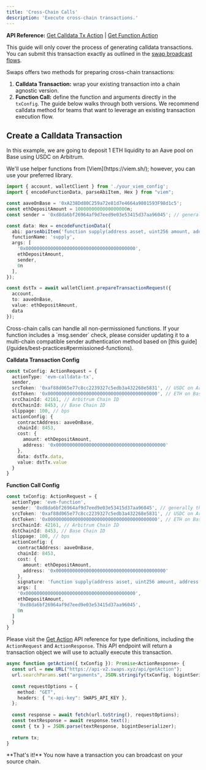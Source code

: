 ```yaml
---
title: 'Cross-Chain Calls'
description: 'Execute cross-chain transactions.'
---
```



**API Reference:** [Get Calldata Tx Action](/api-reference/get-action#calldata-tx) | [Get Function Action](/api-reference/get-action#function-call)

This guide will only cover the process of generating calldata transactions.  You can submit this transaction exactly as outlined in the [swap broadcast flows](/guides/swap#broadcast-on-evm).

Swaps offers two methods for preparing cross-chain transactions:
1. **Calldata Transaction:** wrap your existing transaction into a chain agnostic version.
2. **Function Call:** define the function and arguments directly in the `txConfig`.
The guide below walks through both versions.  We recommend calldata method for teams that want to leverage an existing transaction execution flow.

## Create a Calldata Transaction

In this example, we are going to deposit 1 ETH liquidity to an Aave pool on Base using USDC on Arbitrum.

<Steps>
<Step title="Build your destination transaction (only required for the calldata method).">
We'll use helper functions from [Viem](https://viem.sh/); however, you can use your preferred library.

```typescript
import { account, walletClient } from './your_viem_config';
import { encodeFunctionData, parseAbiItem, Hex } from "viem";

const aaveOnBase = '0xA238Dd80C259a72e81d7e4664a9801593F98d1c5';
const ethDepositAmount = 1000000000000000000n;
const sender = '0xd8da6bf26964af9d7eed9e03e53415d37aa96045'; // generally the user's connected wallet address

const data: Hex = encodeFunctionData({
  abi: parseAbiItem('function supply(address asset, uint256 amount, address onBehalfOf, uint16 referralCode)'),
  functionName: 'supply',
  args: [
    '0x0000000000000000000000000000000000000000',
    ethDepositAmount,
    sender,
    0n
  ],
});

const dstTx = await walletClient.prepareTransactionRequest({
  account,
  to: aaveOnBase,
  value: ethDepositAmount,
  data
});
```
</Step>

<Step title="Configure the transaction request">

<Callout type="warning">
  Cross-chain calls can handle all non-permissioned functions. If your function includes a `msg.sender` check, please consider updating it to a multi-chain compatible sender authentication method based on [this guide](/guides/best-practices#permissioned-functions).
</Callout>

**Calldata Transaction Config**
```typescript
const txConfig: ActionRequest = {
  actionType: 'evm-calldata-tx',
  sender,
  srcToken: '0xaf88d065e77c8cc2239327c5edb3a432268e5831', // USDC on Arbitrum
  dstToken: '0x0000000000000000000000000000000000000000', // ETH on Base
  srcChainId: 42161, // Arbitrum Chain ID 
  dstChainId: 8453, // Base Chain ID
  slippage: 100, // bps
  actionConfig: {
    contractAddress: aaveOnBase,
    chainId: 8453,
    cost: {
      amount: ethDepositAmount,
      address: '0x0000000000000000000000000000000000000000'
    },
    data: dstTx.data,
    value: dstTx.value
  }
}
```

**Function Call Config**
```typescript
const txConfig: ActionRequest = {
  actionType: 'evm-function',
  sender: '0xd8da6bf26964af9d7eed9e03e53415d37aa96045', // generally the user's connected wallet address
  srcToken: '0xaf88d065e77c8cc2239327c5edb3a432268e5831', // USDC on Arbitrum
  dstToken: '0x0000000000000000000000000000000000000000', // ETH on Base
  srcChainId: 42161, // Arbitrum Chain ID 
  dstChainId: 8453, // Base Chain ID
  slippage: 100, // bps
  actionConfig: {
    contractAddress: aaveOnBase,
    chainId: 8453,
    cost: {
      amount: ethDepositAmount,
      address: '0x0000000000000000000000000000000000000000'
    },
    signature: 'function supply(address asset, uint256 amount, address onBehalfOf, uint16 referralCode)',
    args: [
    '0x0000000000000000000000000000000000000000',
    ethDepositAmount,
    '0xd8da6bf26964af9d7eed9e03e53415d37aa96045',
    0n
  ]
  }
}
```
</Step>

<Step title="Generate the transaction">

Please visit the [Get Action](/api-reference/get-action) API reference for type definitions, including the `ActionRequest` and `ActionResponse`.  This API endpoint will return a transaction object we will use to actually execute this transaction.

```typescript
async function getAction({ txConfig }): Promise<ActionResponse> {
  const url = new URL("https://api-v2.swaps.xyz/api/getAction"); 
  url.searchParams.set("arguments", JSON.stringify(txConfig, bigintSerializer));
 
  const requestOptions = {
    method: "GET", 
    headers: { "x-api-key": SWAPS_API_KEY }, 
  };
 
  const response = await fetch(url.toString(), requestOptions); 
  const textResponse = await response.text(); 
  const { tx } = JSON.parse(textResponse, bigintDeserializer); 
 
  return tx; 
} 
```

<Callout type="success">
  **That's it!** You now have a transaction you can broadcast on your source chain.
</Callout>

</Step>
</Steps>